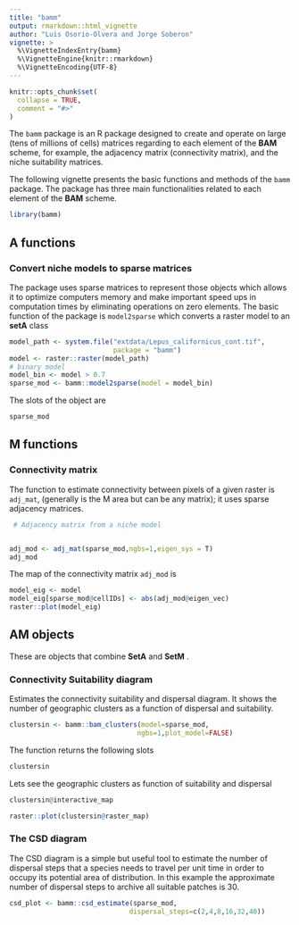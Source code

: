 ```yaml
---
title: "bamm"
output: rmarkdown::html_vignette
author: "Luis Osorio-Olvera and Jorge Soberon"
vignette: >
  %\VignetteIndexEntry{bamm}
  %\VignetteEngine{knitr::rmarkdown}
  %\VignetteEncoding{UTF-8}
---
```


```r
knitr::opts_chunk$set(
  collapse = TRUE,
  comment = "#>"
)
```


The `bamm` package is an R package designed to create and operate on large 
(tens of millions of cells) matrices regarding to each element of the 
$\textbf{BAM}$ scheme, for example, the adjacency matrix (connectivity matrix), 
and the niche suitability matrices. 

The following vignette presents the basic functions and methods of the `bamm` 
package. The package has three main functionalities related to each element of
the **BAM** scheme.

```r
library(bamm)
```

## **A** functions

### Convert niche models to sparse matrices 

The package uses sparse matrices to represent those objects which allows it to 
optimize computers memory and make important speed ups in computation times by 
eliminating operations on zero elements. The basic function of 
the package is `model2sparse` which converts a raster model to an **setA** class

```r
model_path <- system.file("extdata/Lepus_californicus_cont.tif",
                          package = "bamm")
model <- raster::raster(model_path) 
# binary model
model_bin <- model > 0.7
sparse_mod <- bamm::model2sparse(model = model_bin)

```

The slots of the object are 

```r
sparse_mod
```



## M functions

### Connectivity matrix 

The function to estimate connectivity between pixels of a given raster is `adj_mat`,
(generally is the M area but can be any matrix); 
it uses  sparse adjacency matrices.  


```r
 # Adjacency matrix from a niche model


adj_mod <- adj_mat(sparse_mod,ngbs=1,eigen_sys = T)
adj_mod
```

The map of the connectivity matrix `adj_mod` is


```r
model_eig <- model
model_eig[sparse_mod@cellIDs] <- abs(adj_mod@eigen_vec)
raster::plot(model_eig)
```


## AM objects 

These are objects that combine **SetA** and **SetM** .

### Connectivity Suitability diagram

Estimates the connectivity suitability and dispersal diagram. It shows the 
number of geographic clusters as a function of dispersal and suitability. 


```r
clustersin <- bamm::bam_clusters(model=sparse_mod,
                                ngbs=1,plot_model=FALSE)
```
The function returns the following slots

```r
clustersin
```
Lets see the geographic clusters as function of suitability and dispersal

```r
clustersin@interactive_map
```

```r
raster::plot(clustersin@raster_map)
```


### The CSD diagram

The CSD diagram is a simple but useful tool to estimate the number of dispersal
steps that a species needs to travel per unit time in order to occupy its potential
area of distribution. In this example the approximate number of dispersal steps to
archive all suitable patches is 30.

```r
csd_plot <- bamm::csd_estimate(sparse_mod,
                              dispersal_steps=c(2,4,8,16,32,40))
```




